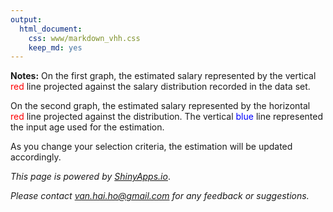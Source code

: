 ```yaml
---
output:
  html_document:
    css: www/markdown_vhh.css
    keep_md: yes
---
```


**Notes:**
On the first graph, the estimated salary represented by the vertical <font color="red">red</font> line projected against the salary distribution recorded in the data set.

On the second graph, the estimated salary represented by the horizontal <font color="red">red</font> line projected against the distribution. The vertical <font color="blue">blue</font> line represented the input age used for the estimation.

As you change your selection criteria, the estimation will be updated accordingly.

*This page is powered by [ShinyApps.io](http://www.shinyapps.io)*.

*Please contact <van.hai.ho@gmail.com> for any feedback or suggestions.*
